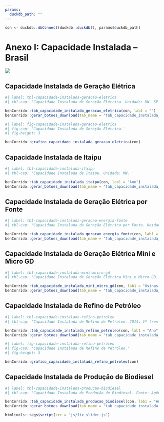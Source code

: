```yaml
---
params:
  duckdb_path: ""
---
```


```r
con <- duckdb::dbConnect(duckdb::duckdb(), params$duckdb_path)
```

# Anexo I: Capacidade Instalada – Brasil {-}

![](../img/capas/imagem_cap_anexo.png)

## Capacidade Instalada de Geração Elétrica

```r
#| label: tbl-capacidade-instalada-geracao-eletrica
#| tbl-cap: 'Capacidade Instalada de Geração Elétrica. Unidade: MW. SP - Serviço Público /PIE - Produção Independente de Energia/APE - Autoprodução de energia. Hidro: Inclui metade da Usina de Itaipu. SP e/ou PIE: Não inclui a potência referente à participação acionária de consumidores tradicionalmente APE. APE: Plantas PIE, tradicionalmente APE, estão classificadas em APE. Solar: Solar Fotovoltaicas'

benCorrido::tab_capacidade_instalada_geracao_eletrica(con, lab1 = "")
benCorrido::gerar_botoes_download(tab_name = "tab_capacidade_instalada_geracao_eletrica")
```

```r
#| label: fig-capacidade-instalada-geracao-eletrica
#| fig-cap: 'Capacidade Instalada de Geração Elétrica.'
#| fig-height: 3

benCorrido::grafico_capacidade_instalada_geracao_eletrica(con)
```

## Capacidade Instalada de Itaipu

```r
#| label: tbl-capacidade-instalada-itaipu
#| tbl-cap: 'Capacidade Instalada de Itaipu. Unidade: MW. '

benCorrido::tab_capacidade_instalada_itaipu(con, lab1 = "Ano")
benCorrido::gerar_botoes_download(tab_name = "tab_capacidade_instalada_itaipu", matriz = FALSE)
```


## Capacidade Instalada de Geração Elétrica por Fonte

```r
#| label: tbl-capacidade-instalada-geracao-energia-fonte
#| tbl-cap: 'Capacidade Instalada de Geração Elétrica por Fonte. Unidade: MW. Outras: Inclui Alcatrão. Efluente Gasoso: Inclui calor de processo.'

benCorrido::tab_capacidade_instalada_geracao_energia_fonte(con, lab1 = "Usinas em Operação")
benCorrido::gerar_botoes_download(tab_name = "tab_capacidade_instalada_geracao_energia_fonte")
```


## Capacidade Instalada de Geração Elétrica Mini e Micro GD

```r
#| label: tbl-capacidade-instalada-mini-micro-gd
#| tbl-cap: 'Capacidade Instalada de Geração Elétrica Mini e Micro GD. Unidade: MW.'

benCorrido::tab_capacidade_instalada_mini_micro_gd(con, lab1 = "Usinas em Operação")
benCorrido::gerar_botoes_download(tab_name = "tab_capacidade_instalada_mini_micro_gd")
```

## Capacidade Instalada de Refino de Petróleo

```r
#| label: tbl-capacidade-instalada-refino-petroleo
#| tbl-cap: 'Capacidade Instalada de Refino de Petróleo. 2014: 1º trem da refinaria RNEST entrou em operação em 6 dezembro de 2014, conforme Autorização ANP (de operação) nº 506/2014.'

benCorrido::tab_capacidade_instalada_refino_petroleo(con, lab1 = "Ano", lab2 = "m³/dia")
benCorrido::gerar_botoes_download(tab_name = "tab_capacidade_instalada_refino_petroleo", matriz = FALSE)
```

```r
#| label: fig-capacidade-instalada-refino-petroleo
#| fig-cap: 'Capacidade Instalada de Refino de Petróleo.'
#| fig-height: 3

benCorrido::grafico_capacidade_instalada_refino_petroleo(con)
```

## Capacidade Instalada de Produção de Biodiesel

```r
#| label: tbl-capacidade-instalada-producao-biodiesel
#| tbl-cap: 'Capacidade Instalada de Produção de Biodiesel. Fonte: Agência Nacional do Petróleo, Gás e Biocombustíveis (ANP).'

benCorrido::tab_capacidade_instalada_producao_biodiesel(con, lab1 = "Ano", lab2 = "b/dia")
benCorrido::gerar_botoes_download(tab_name = "tab_capacidade_instalada_producao_biodiesel", matriz = FALSE)
```


```r
htmltools::tags$script(src = "js/fix_slider.js")
```